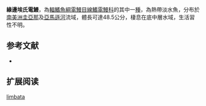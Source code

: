 {{Speciesbox
| name = 緣邊埃氏電鰻
| status = NE
| status_system = IUCN3.1
| image = 
| image_width = 250px
| genus = Eigenmannia
| species = limbata
| authority = [[Schreiner_&_Miranda_Ribeiro|Schreiner & Miranda Ribeiro]], 1903
| synonyms = *''Sternopygus limbatus'',Schreiner & Miranda Ribeiro, 1903
}}
'''緣邊埃氏電鰻'''，為[[輻鰭魚綱|輻鰭魚綱]][[電鰻目|電鰻目]][[線鰭電鰻科|線鰭電鰻科]]的其中一[[種|種]]，為熱帶淡水魚，分布於[[南美洲|南美洲]][[圭亞那|圭亞那]]及[[亞馬遜河|亞馬遜河]]流域，體長可達48.5公分，棲息在底中層水域，生活習性不明。

==参考文献==
*{{FishBase_species|genus=Eigenmannia|species=limbata|year=2015|month=10}}

== 扩展阅读 ==
{{refbegin}}
{{wikispecies-inline|Eigenmannia limbata|緣邊埃氏電鰻}}
{{refend}}
{{Taxonbar|from=Q6424274}}

[[Category:埃氏電鰻屬|limbata]]